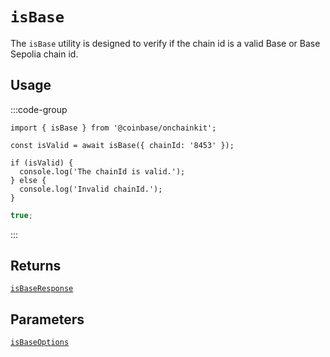 # `isBase`

The `isBase` utility is designed to verify if the chain id is a valid Base or Base Sepolia chain id.

## Usage

:::code-group

```tsx [code]
import { isBase } from '@coinbase/onchainkit';

const isValid = await isBase({ chainId: '8453' });

if (isValid) {
  console.log('The chainId is valid.');
} else {
  console.log('Invalid chainId.');
}
```

```ts [return value]
true;
```

:::

## Returns

[`isBaseResponse`](/types#isbaseresponse)

## Parameters

[`isBaseOptions`](/types#isbaseOptions)
